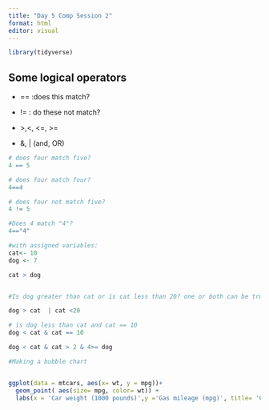 ```yaml
---
title: "Day 5 Comp Session 2"
format: html
editor: visual
---
```


```r
library(tidyverse)
```

## Some logical operators

-   == :does this match?

-   != : do these not match?

-   \>,\<, \<=, \>=

-   &, \| (and, OR)

```r
# does four match five?
4 == 5

# does four match four?
4==4

# does four not match five?
4 != 5

#Does 4 match "4"?
4=="4"

#with assigned variables:
cat<- 10
dog <- 7

cat > dog


#Is dog greater than cat or is cat less than 20? one or both can be true for it to return true. 

dog > cat  | cat <20

# is dog less than cat and cat == 10
dog < cat & cat == 10

dog < cat & cat > 2 & 4>= dog
```

```r
#Making a bubble chart


ggplot(data = mtcars, aes(x= wt, y = mpg))+
  geom_point( aes(size= mpg, color= wt)) +
  labs(x = 'Car weight (1000 pounds)',y ='Gas mileage (mpg)', title= 'Car weight efficiency relationship')


```
